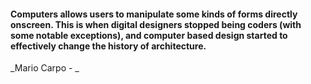 #### Computers allows users to manipulate some kinds of forms directly onscreen. This is when digital designers stopped being coders (with some notable exceptions), and computer based design started to effectively change the history of architecture.

_Mario Carpo - _
